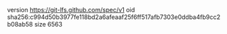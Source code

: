 version https://git-lfs.github.com/spec/v1
oid sha256:c994d50b3977fe118bd2a6afeaaf25f6ff517afb7303e0ddba4fb9cc2b08ab58
size 6563

